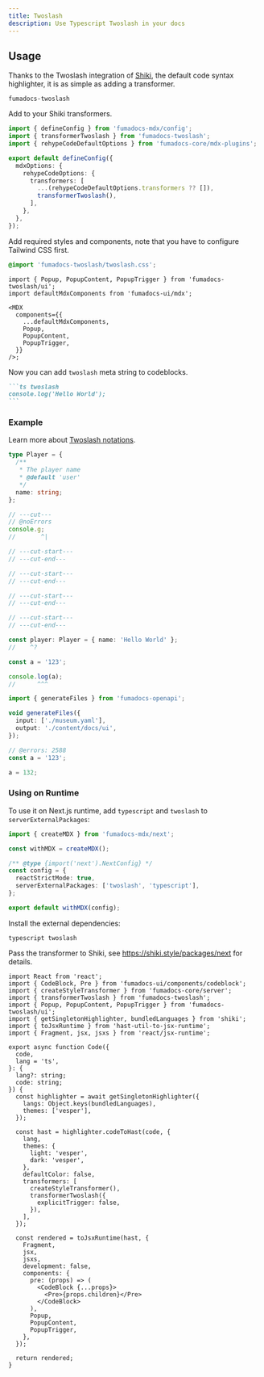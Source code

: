 ```yaml
---
title: Twoslash
description: Use Typescript Twoslash in your docs
---
```


## Usage

Thanks to the Twoslash integration of [Shiki](https://github.com/shikijs/shiki), the default code syntax highlighter, it is as simple as adding a transformer.

```package-install
fumadocs-twoslash
```

Add to your Shiki transformers.

<Callout title='Example for Fumadocs MDX'>

```ts twoslash title="source.config.ts"
import { defineConfig } from 'fumadocs-mdx/config';
import { transformerTwoslash } from 'fumadocs-twoslash';
import { rehypeCodeDefaultOptions } from 'fumadocs-core/mdx-plugins';

export default defineConfig({
  mdxOptions: {
    rehypeCodeOptions: {
      transformers: [
        ...(rehypeCodeDefaultOptions.transformers ?? []),
        transformerTwoslash(),
      ],
    },
  },
});
```

</Callout>

Add required styles and components, note that you have to configure Tailwind CSS first.

```css title="Tailwind CSS"
@import 'fumadocs-twoslash/twoslash.css';
```

```tsx title="page.tsx"
import { Popup, PopupContent, PopupTrigger } from 'fumadocs-twoslash/ui';
import defaultMdxComponents from 'fumadocs-ui/mdx';

<MDX
  components={{
    ...defaultMdxComponents,
    Popup,
    PopupContent,
    PopupTrigger,
  }}
/>;
```

Now you can add `twoslash` meta string to codeblocks.

````md
```ts twoslash
console.log('Hello World');
```
````

### Example

Learn more about [Twoslash notations](https://twoslash.netlify.app/refs/notations).

```ts twoslash title="Test"
type Player = {
  /**
   * The player name
   * @default 'user'
   */
  name: string;
};

// ---cut---
// @noErrors
console.g;
//       ^|

// ---cut-start---
// ---cut-end---

// ---cut-start---
// ---cut-end---

// ---cut-start---
// ---cut-end---

// ---cut-start---
// ---cut-end---

const player: Player = { name: 'Hello World' };
//    ^?
```

```ts twoslash
const a = '123';

console.log(a);
//      ^^^
```

```ts twoslash
import { generateFiles } from 'fumadocs-openapi';

void generateFiles({
  input: ['./museum.yaml'],
  output: './content/docs/ui',
});
```

```ts twoslash
// @errors: 2588
const a = '123';

a = 132;
```

### Using on Runtime

To use it on Next.js runtime, add `typescript` and `twoslash` to `serverExternalPackages`:

```ts title="next.config.mjs"
import { createMDX } from 'fumadocs-mdx/next';

const withMDX = createMDX();

/** @type {import('next').NextConfig} */
const config = {
  reactStrictMode: true,
  serverExternalPackages: ['twoslash', 'typescript'],
};

export default withMDX(config);
```

Install the external dependencies:

```package-install
typescript twoslash
```

Pass the transformer to Shiki, see https://shiki.style/packages/next for details.

```tsx twoslash
import React from 'react';
import { CodeBlock, Pre } from 'fumadocs-ui/components/codeblock';
import { createStyleTransformer } from 'fumadocs-core/server';
import { transformerTwoslash } from 'fumadocs-twoslash';
import { Popup, PopupContent, PopupTrigger } from 'fumadocs-twoslash/ui';
import { getSingletonHighlighter, bundledLanguages } from 'shiki';
import { toJsxRuntime } from 'hast-util-to-jsx-runtime';
import { Fragment, jsx, jsxs } from 'react/jsx-runtime';

export async function Code({
  code,
  lang = 'ts',
}: {
  lang?: string;
  code: string;
}) {
  const highlighter = await getSingletonHighlighter({
    langs: Object.keys(bundledLanguages),
    themes: ['vesper'],
  });

  const hast = highlighter.codeToHast(code, {
    lang,
    themes: {
      light: 'vesper',
      dark: 'vesper',
    },
    defaultColor: false,
    transformers: [
      createStyleTransformer(),
      transformerTwoslash({
        explicitTrigger: false,
      }),
    ],
  });

  const rendered = toJsxRuntime(hast, {
    Fragment,
    jsx,
    jsxs,
    development: false,
    components: {
      pre: (props) => (
        <CodeBlock {...props}>
          <Pre>{props.children}</Pre>
        </CodeBlock>
      ),
      Popup,
      PopupContent,
      PopupTrigger,
    },
  });

  return rendered;
}
```
